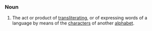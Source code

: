===Noun===
#The act or product of [[transliterate|transliterating]], or of expressing words of a language by means of the [[character]]s of another [[alphabet]].